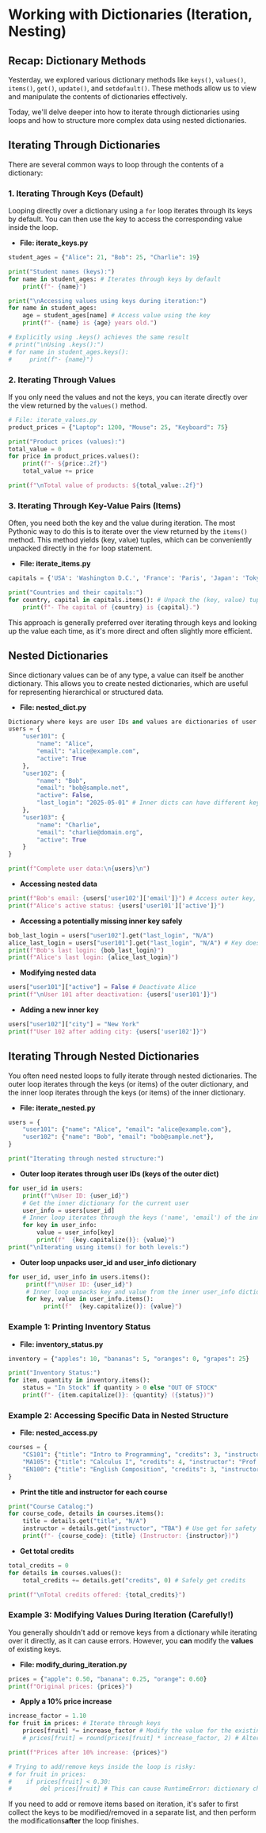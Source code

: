 # Working with Dictionaries (Iteration, Nesting)

## Recap: Dictionary Methods
<section id="recap-dictionary-methods"></section>

Yesterday, we explored various dictionary methods like `keys()`, `values()`, `items()`, `get()`, `update()`, and `setdefault()`. These methods allow us to view and manipulate the contents of dictionaries effectively.

Today, we'll delve deeper into how to iterate through dictionaries using loops and how to structure more complex data using nested dictionaries.

## Iterating Through Dictionaries
<section id="iterating-through-dictionaries"></section>

There are several common ways to loop through the contents of a dictionary:

### 1. Iterating Through Keys (Default)

Looping directly over a dictionary using a `for` loop iterates through its keys by default. You can then use the key to access the corresponding value inside the loop.
* **File: iterate_keys.py**
```python
student_ages = {"Alice": 21, "Bob": 25, "Charlie": 19}

print("Student names (keys):")
for name in student_ages: # Iterates through keys by default
    print(f"- {name}")

print("\nAccessing values using keys during iteration:")
for name in student_ages:
    age = student_ages[name] # Access value using the key
    print(f"- {name} is {age} years old.")

# Explicitly using .keys() achieves the same result
# print("\nUsing .keys():")
# for name in student_ages.keys():
#     print(f"- {name}")
```

### 2. Iterating Through Values

If you only need the values and not the keys, you can iterate directly over the view returned by the `values()` method.

```python
# File: iterate_values.py
product_prices = {"Laptop": 1200, "Mouse": 25, "Keyboard": 75}

print("Product prices (values):")
total_value = 0
for price in product_prices.values():
    print(f"- ${price:.2f}")
    total_value += price

print(f"\nTotal value of products: ${total_value:.2f}")
```

### 3. Iterating Through Key-Value Pairs (Items)

Often, you need both the key and the value during iteration. The most Pythonic way to do this is to iterate over the view returned by the `items()` method. This method yields (key, value) tuples, which can be conveniently unpacked directly in the `for` loop statement.


* **File: iterate_items.py**
```python
capitals = {'USA': 'Washington D.C.', 'France': 'Paris', 'Japan': 'Tokyo'}

print("Countries and their capitals:")
for country, capital in capitals.items(): # Unpack the (key, value) tuple
    print(f"- The capital of {country} is {capital}.")
```

This approach is generally preferred over iterating through keys and looking up the value each time, as it's more direct and often slightly more efficient.

## Nested Dictionaries
<section id="nested-dictionaries"></section>

Since dictionary values can be of any type, a value can itself be another dictionary. This allows you to create nested dictionaries, which are useful for representing hierarchical or structured data.


* **File: nested_dict.py**
```python
Dictionary where keys are user IDs and values are dictionaries of user info
users = {
    "user101": {
        "name": "Alice",
        "email": "alice@example.com",
        "active": True
    },
    "user102": {
        "name": "Bob",
        "email": "bob@sample.net",
        "active": False,
        "last_login": "2025-05-01" # Inner dicts can have different keys
    },
    "user103": {
        "name": "Charlie",
        "email": "charlie@domain.org",
        "active": True
    }
}

print(f"Complete user data:\n{users}\n")
```
* **Accessing nested data**
```python
print(f"Bob's email: {users['user102']['email']}") # Access outer key, then inner key
print(f"Alice's active status: {users['user101']['active']}")
```
* **Accessing a potentially missing inner key safely**
```python
bob_last_login = users["user102"].get("last_login", "N/A")
alice_last_login = users["user101"].get("last_login", "N/A") # Key doesn't exist for Alice
print(f"Bob's last login: {bob_last_login}")
print(f"Alice's last login: {alice_last_login}")
```
* **Modifying nested data**
```python
users["user101"]["active"] = False # Deactivate Alice
print(f"\nUser 101 after deactivation: {users['user101']}")
```
* **Adding a new inner key**
```python
users["user102"]["city"] = "New York"
print(f"User 102 after adding city: {users['user102']}")
```

## Iterating Through Nested Dictionaries
<section id="iterating-through-nested-dictionaries"></section>

You often need nested loops to fully iterate through nested dictionaries. The outer loop iterates through the keys (or items) of the outer dictionary, and the inner loop iterates through the keys (or items) of the inner dictionary.


* **File: iterate_nested.py**
```python
users = {
    "user101": {"name": "Alice", "email": "alice@example.com"},
    "user102": {"name": "Bob", "email": "bob@sample.net"},
}

print("Iterating through nested structure:")
```
* **Outer loop iterates through user IDs (keys of the outer dict)**
```python
for user_id in users:
    print(f"\nUser ID: {user_id}")
    # Get the inner dictionary for the current user
    user_info = users[user_id]
    # Inner loop iterates through the keys ('name', 'email') of the inner dict
    for key in user_info:
        value = user_info[key]
        print(f"  {key.capitalize()}: {value}")
print("\nIterating using items() for both levels:")
```
* **Outer loop unpacks user_id and user_info dictionary**
```python
for user_id, user_info in users.items():
     print(f"\nUser ID: {user_id}")
     # Inner loop unpacks key and value from the inner user_info dictionary
     for key, value in user_info.items():
          print(f"  {key.capitalize()}: {value}")
```

### Example 1: Printing Inventory Status


* **File: inventory_status.py**
```python
inventory = {"apples": 10, "bananas": 5, "oranges": 0, "grapes": 25}

print("Inventory Status:")
for item, quantity in inventory.items():
    status = "In Stock" if quantity > 0 else "OUT OF STOCK"
    print(f"- {item.capitalize()}: {quantity} ({status})")
```

### Example 2: Accessing Specific Data in Nested Structure


* **File: nested_access.py**
```python
courses = {
    "CS101": {"title": "Intro to Programming", "credits": 3, "instructor": "Dr. Smith"},
    "MA105": {"title": "Calculus I", "credits": 4, "instructor": "Prof. Jones"},
    "EN100": {"title": "English Composition", "credits": 3, "instructor": "Dr. Brown"}
}
```

* **Print the title and instructor for each course**
```python
print("Course Catalog:")
for course_code, details in courses.items():
    title = details.get("title", "N/A")
    instructor = details.get("instructor", "TBA") # Use get for safety
    print(f"- {course_code}: {title} (Instructor: {instructor})")
```
* **Get total credits**
```python
total_credits = 0
for details in courses.values():
    total_credits += details.get("credits", 0) # Safely get credits

print(f"\nTotal credits offered: {total_credits}")
```

### Example 3: Modifying Values During Iteration (Carefully!)

You generally shouldn't add or remove keys from a dictionary while iterating over it directly, as it can cause errors. However, you **can** modify the **values** of existing keys.


* **File: modify_during_iteration.py**
```python
prices = {"apple": 0.50, "banana": 0.25, "orange": 0.60}
print(f"Original prices: {prices}")
```
* **Apply a 10% price increase**
```python
increase_factor = 1.10
for fruit in prices: # Iterate through keys
    prices[fruit] *= increase_factor # Modify the value for the existing key
    # prices[fruit] = round(prices[fruit] * increase_factor, 2) # Alternative with rounding

print(f"Prices after 10% increase: {prices}")

# Trying to add/remove keys inside the loop is risky:
# for fruit in prices:
#    if prices[fruit] < 0.30:
#        del prices[fruit] # This can cause RuntimeError: dictionary changed size during iteration

```
If you need to add or remove items based on iteration, it's safer to first collect the keys to be modified/removed in a separate list, and then perform the modifications**after** the loop finishes.


<section id="Quiz-time"></section>

<Quiz questions={pythonQuiz} />